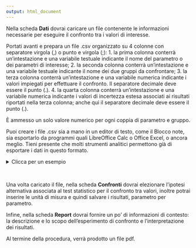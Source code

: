 ```yaml
---
output: html_document
---
```


Nella scheda **Dati** dovrai caricare un file contenente le informazioni necessarie per eseguire il confronto tra i valori di interesse.

Portati avanti e prepara un file .csv organizzato su 4 colonne con separatore virgola (,) o punto e virgola (;):
  1. la prima colonna conterrà un'intestazione e una variabile testuale indicante il nome del parametro o dei parametri di interesse;
  2. la seconda colonna conterrà un'intestazione e una variabile testuale indicante il nome dei due gruppi da confrontare;
  3. la terza colonna conterrà un'intestazione e una variabile numerica indicante i valori impiegati per effettuare il confronto. Il separatore decimale deve essere il punto (.).
  4. la quarta colonna conterrà un'intestazione e una variabile numerica indicante i valori di incertezza estesa associati ai risultati riportati nella terza colonna; anche qui il separatore decimale deve essere il punto (.).
  
È ammesso un solo valore numerico per ogni coppia di parametro e gruppo.

Puoi creare i file .csv sia a mano in un editor di testo, come il Blocco note, sia esportarlo da programmi quali LibreOffice Calc o Office Excel, o ancora meglio. Tieni presente che molti strumenti analitici permettono già di esportare i dati in questo formato.



<details>
<summary> Clicca per un esempio </summary>

<style>

    .basic-styling table,
    .basic-styling td,
    .basic-styling th {
    padding:10px;
    }
    
</style>

<div class="basic-styling">
<div></div>
<div class="table-caption">
  <span class="table-number"></span>
</div>

| Parametro     | , | Gruppo        | , | Concentrazione  | , | Uext |
|:--------------|:-:|:--------------|:-:|----------------:|:-:|-----:|
| Cu            | , | strumento 1   | , | 15.1            | , | 2.3  |
| Cu            | , | strumento 2   | , | 22.3            | , | 3.5  |
| Zn            | , | strumento 1   | , | 200.1           | , | 10.2 |
| Zn            | , | strumento 2   | , | 185.9           | , | 8.4  |

</div>
</details>
<br>


Una volta caricato il file, nella scheda **Confronti** dovrai elezionare l'ipotesi alternativa associata al test statistico per il confronto tra valori, inoltre potrai inserire le unità di misura e quindi salvare i risultati, parametro per parametro.

Infine, nella scheda **Report** dovrai fornire un po' di informazioni di contesto: la descrizione e lo scopo dell'esperimento di confronto e l'interpretazione dei risultati.

Al termine della procedura, verrà prodotto un file pdf.
